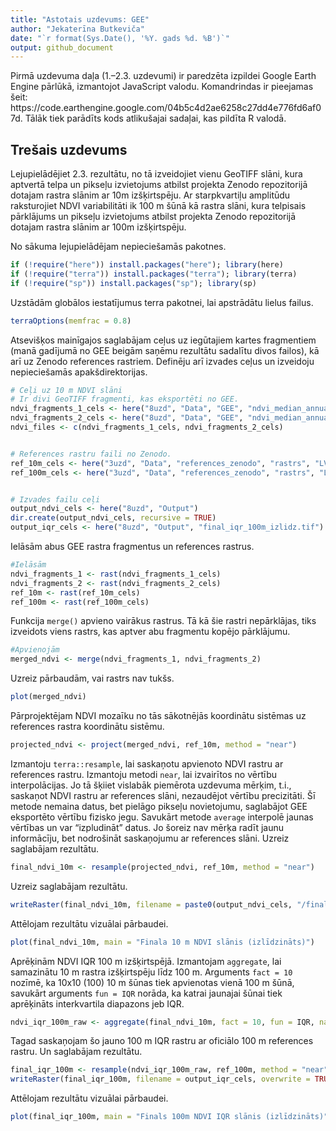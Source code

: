 ```yaml
---
title: "Astotais uzdevums: GEE"
author: "Jekaterīna Butkeviča"
date: "`r format(Sys.Date(), '%Y. gads %d. %B')`"
output: github_document
---
```


Pirmā uzdevuma daļa (1.–2.3. uzdevumi) ir paredzēta izpildei Google Earth Engine pārlūkā, izmantojot JavaScript valodu. Komandrindas ir pieejamas šeit: https://code.earthengine.google.com/04b5c4d2ae6258c27dd4e776fd6af07d. Tālāk tiek parādīts kods atlikušajai sadaļai, kas pildīta R valodā.


## Trešais uzdevums

Lejupielādējiet 2.3. rezultātu, no tā izveidojiet vienu GeoTIFF slāni, kura aptvertā telpa un pikseļu izvietojums atbilst projekta Zenodo repozitorijā dotajam rastra slānim ar 10m izšķirtspēju. Ar starpkvartiļu amplitūdu raksturojiet NDVI variabilitāti ik 100 m šūnā kā rastra slāni, kura telpisais pārklājums un pikseļu izvietojums atbilst projekta Zenodo repozitorijā dotajam rastra slānim ar 100m izšķirtspēju.


No sākuma lejupielādējam nepieciešamās pakotnes.

```r
if (!require("here")) install.packages("here"); library(here)
if (!require("terra")) install.packages("terra"); library(terra)
if (!require("sp")) install.packages("sp"); library(sp)
```


Uzstādām globālos iestatījumus terra pakotnei, lai apstrādātu lielus failus.

```r
terraOptions(memfrac = 0.8)
```

Atsevišķos mainīgajos saglabājam ceļus uz iegūtajiem kartes fragmentiem (manā gadījumā no GEE beigām saņēmu rezultātu sadalītu divos failos), kā arī uz Zenodo references rastriem. Definēju arī izvades ceļus un izveidoju nepieciešamās apakšdirektorijas.

```r
# Ceļi uz 10 m NDVI slāni
# Ir divi GeoTIFF fragmenti, kas eksportēti no GEE.
ndvi_fragments_1_cels <- here("8uzd", "Data", "GEE", "ndvi_median_annual_medians_10m-0000000000-0000000000.tif")
ndvi_fragments_2_cels <- here("8uzd", "Data", "GEE", "ndvi_median_annual_medians_10m-0000000000-0000032768.tif")
ndvi_files <- c(ndvi_fragments_1_cels, ndvi_fragments_2_cels)


# References rastru faili no Zenodo.
ref_10m_cels <- here("3uzd", "Data", "references_zenodo", "rastrs", "LV10m_10km.tif")
ref_100m_cels <- here("3uzd", "Data", "references_zenodo", "rastrs", "LV100m_10km.tif")


# Izvades failu ceļi
output_ndvi_cels <- here("8uzd", "Output")
dir.create(output_ndvi_cels, recursive = TRUE)
output_iqr_cels <- here("8uzd", "Output", "final_iqr_100m_izlidz.tif")
```



Ielāsām abus GEE rastra fragmentus un references rastrus.

```r
#Ielāsām
ndvi_fragments_1 <- rast(ndvi_fragments_1_cels)
ndvi_fragments_2 <- rast(ndvi_fragments_2_cels)
ref_10m <- rast(ref_10m_cels)
ref_100m <- rast(ref_100m_cels)

```


Funkcija `merge()` apvieno vairākus rastrus. Tā kā šie rastri nepārklājas, tiks izveidots viens rastrs, kas aptver abu fragmentu kopējo pārklājumu.

```r
#Apvienojām
merged_ndvi <- merge(ndvi_fragments_1, ndvi_fragments_2)
```


Uzreiz pārbaudām, vai rastrs nav tukšs.

```r
plot(merged_ndvi)
```


Pārprojektējam NDVI mozaīku no tās sākotnējās koordinātu sistēmas uz references rastra koordinātu sistēmu.

```r
projected_ndvi <- project(merged_ndvi, ref_10m, method = "near")
```


Izmantoju `terra::resample`, lai saskaņotu apvienoto NDVI rastru ar references rastru. Izmantoju metodi `near`, lai izvairītos no vērtību interpolācijas. Jo tā šķiiet vislabāk piemērota uzdevuma mērķim, t.i., saskaņot NDVI rastru ar references slāni, nezaudējot vērtību precizitāti. Šī metode nemaina datus, bet pielāgo pikseļu novietojumu, saglabājot GEE eksportēto vērtību fizisko jegu. Savukārt metode `average` interpolē jaunas vērtības un var "izpludināt" datus. Jo šoreiz nav mērķa radīt jaunu informācīju, bet nodrošināt saskaņojumu ar references slāni. Uzreiz saglabājam rezultātu.

```r
final_ndvi_10m <- resample(projected_ndvi, ref_10m, method = "near")
```


Uzreiz saglabājam rezultātu.

```r
writeRaster(final_ndvi_10m, filename = paste0(output_ndvi_cels, "/final_ndvi_10m_izlidz.tif"), overwrite = TRUE)
```


Attēlojam rezultātu vizuālai pārbaudei.

```r
plot(final_ndvi_10m, main = "Finala 10 m NDVI slānis (izlīdzināts)")
```


Aprēķinām NDVI IQR 100 m izšķirtspējā. Izmantojam `aggregate`, lai samazinātu 10 m rastra izšķirtspēju līdz 100 m. Arguments `fact = 10` nozīmē, ka 10x10 (100) 10 m šūnas tiek apvienotas vienā 100 m šūnā, savukārt arguments `fun = IQR` norāda, ka katrai jaunajai šūnai tiek aprēķināts interkvartila diapazons jeb IQR.

```r
ndvi_iqr_100m_raw <- aggregate(final_ndvi_10m, fact = 10, fun = IQR, na.rm = TRUE)
```


Tagad saskaņojam šo jauno 100 m IQR rastru ar oficiālo 100 m references rastru. Un saglabājam rezultātu.

```r
final_iqr_100m <- resample(ndvi_iqr_100m_raw, ref_100m, method = "near")
writeRaster(final_iqr_100m, filename = output_iqr_cels, overwrite = TRUE)
```


Attēlojam rezultātu vizuālai pārbaudei.

```r
plot(final_iqr_100m, main = "Finals 100m NDVI IQR slānis (izlīdzināts)")
```













